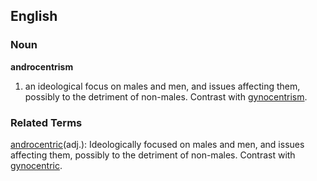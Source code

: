 ==English==
===Noun===
'''androcentrism'''
#an ideological focus on males and men, and issues affecting them, possibly to the detriment of non-males. Contrast with [[gynocentrism]].

===Related Terms===
[[androcentric]](adj.): Ideologically focused on males and men, and issues affecting them, possibly to the detriment of non-males. Contrast with [[gynocentric]].